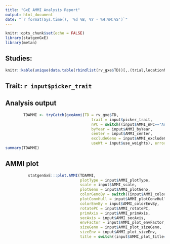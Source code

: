 ```yaml
---
title: "GxE AMMI Analysis Report"
output: html_document
date: "`r format(Sys.time(), '%d %B, %Y - %H:%M:%S')`"
---
```


```r
knitr::opts_chunk$set(echo = FALSE)
library(statgenGxE)
library(metan)
```

## Studies:
```r
knitr::kable(unique(data.table(rbindlist(rv_gxe$TD))[,.(trial,locationName,studyDbId,studyName)]))
```

## Trait: `r input$picker_trait`
## Analysis output
```r
        TDAMMI <- tryCatch(gxeAmmi(TD = rv_gxe$TD,
                                      trait = input$picker_trait,
                                      nPC = switch((input$AMMI_nPC=="Auto")+1,  as.numeric(input$AMMI_nPC,NULL)),
                                      byYear = input$AMMI_byYear,
                                      center = input$AMMI_center,
                                      excludeGeno = input$AMMI_excludeGeno,
                                      useWt = input$use_weights), error=function(e) e)
summary(TDAMMI)
```

## AMMI plot

```r
          statgenGxE:::plot.AMMI(TDAMMI,
                                 plotType = input$AMMI_plotType,
                                 scale = input$AMMI_scale,
                                 plotGeno = input$AMMI_plotGeno,
                                 colorGenoBy = switch((input$AMMI_colorGenoBy=="Nothing")+1,  input$AMMI_colorGenoBy, NULL),
                                 plotConvHull = input$AMMI_plotConvHull,
                                 colorEnvBy = input$AMMI_colorEnvBy,
                                 rotatePC = input$AMMI_rotatePC,
                                 primAxis = input$AMMI_primAxis,
                                 secAxis = input$AMMI_secAxis,
                                 envFactor = input$AMMI_plot_envFactor,
                                 sizeGeno = input$AMMI_plot_sizeGeno,
                                 sizeEnv = input$AMMI_plot_sizeEnv,
                                 title = switch((input$AMMI_plot_title=="")+1,  input$AMMI_plot_title, NULL))

```

